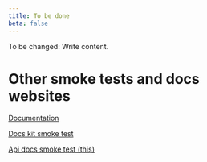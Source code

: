 ```yaml
---
title: To be done
beta: false
---
```


To be changed: Write content.

# Other smoke tests and docs websites

<Cards narrow>
  <Card>

  [Documentation](/../documentation)

  </Card>
  <Card>

  [Docs kit smoke test](/../docs-smoke-test)

  </Card>
  <Card>

  [Api docs smoke test (this)](/../api-docs-smoke-test)

  </Card>
</Cards>